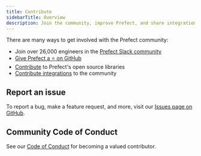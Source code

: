```yaml
---
title: Contribute
sidebarTitle: Overview
description: Join the community, improve Prefect, and share integrations
---
```


There are many ways to get involved with the Prefect community:

- Join over 26,000 engineers in the [Prefect Slack community](https://prefect.io/slack)
- [Give Prefect a ⭐️ on GitHub](https://github.com/PrefectHQ/prefect)
- [Contribute](/contribute/dev-contribute) to Prefect's open source libraries
- [Contribute integrations](/contribute/integrations) to the community

## Report an issue

To report a bug, make a feature request, and more, visit our [Issues page on GitHub](https://github.com/PrefectHQ/prefect/issues/new/choose).

## Community Code of Conduct

See our [Code of Conduct](/contribute/code-of-conduct) for becoming a valued contributor.